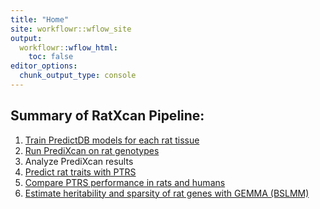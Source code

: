 ```yaml
---
title: "Home"
site: workflowr::wflow_site
output:
  workflowr::wflow_html:
    toc: false
editor_options:
  chunk_output_type: console
---
```


## Summary of RatXcan Pipeline:

1. [Train PredictDB models for each rat tissue](https://sabrina-mi.github.io/RatXcan_Training/EN_Prediction_Model.html)
2. [Run PrediXcan on rat genotypes](https://sabrina-mi.github.io/RatXcan_Training/PrediXcan.html)
3. Analyze PrediXcan results
4. [Predict rat traits with PTRS](https://sabrina-mi.github.io/RatXcan_Training/Rat_PTRS.html)
5. [Compare PTRS performance in rats and humans](https://sabrina-mi.github.io/RatXcan_Training/Plot_Correlations.html)
6. [Estimate heritability and sparsity of rat genes with GEMMA (BSLMM)](https://sabrina-mi.github.io/RatXcan_Training/GEMMA_BSLMM.html)

